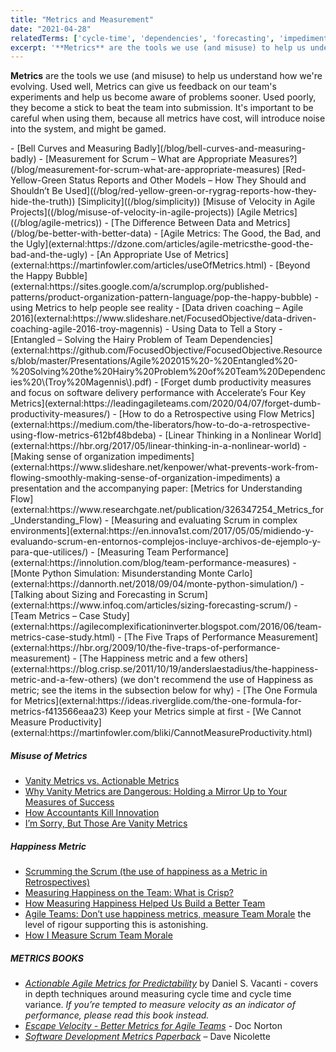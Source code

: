 ```yaml
---
title: "Metrics and Measurement"
date: "2021-04-28"
relatedTerms: ['cycle-time', 'dependencies', 'forecasting', 'impediments', 'improvement-experiments']
excerpt: '**Metrics** are the tools we use (and misuse) to help us understand how we're evolving.'
---
```


**Metrics** are the tools we use (and misuse) to help us understand how we're evolving. Used well, Metrics can give us feedback on our team's experiments and help us become aware of problems sooner. Used poorly, they become a stick to beat the team into submission. It's important to be careful when using them, because all metrics have cost, will introduce noise into the system, and might be gamed.

<LinkList heading = "Agile Pain Relief Blog Entries">
- [Bell Curves and Measuring Badly](/blog/bell-curves-and-measuring-badly)
- [Measurement for Scrum – What are Appropriate Measures?](/blog/measurement-for-scrum-what-are-appropriate-measures)
[Red-Yellow-Green Status Reports and Other Models – How They Should and Shouldn’t Be Used]((/blog/red-yellow-green-or-rygrag-reports-how-they-hide-the-truth))
[Simplicity]((/blog/simplicity))
[Misuse of Velocity in Agile Projects]((/blog/misuse-of-velocity-in-agile-projects))
[Agile Metrics]((/blog/agile-metrics))
- [The Difference Between Data and Metrics](/blog/be-better-with-better-data)
</LinkList>

<HighlightBox heading="Resource Links" variant="resourceLinks">
- [Agile Metrics: The Good, the Bad, and the Ugly](external:https://dzone.com/articles/agile-metricsthe-good-the-bad-and-the-ugly)
- [An Appropriate Use of Metrics](external:https://martinfowler.com/articles/useOfMetrics.html)
- [Beyond the Happy Bubble](external:https://sites.google.com/a/scrumplop.org/published-patterns/product-organization-pattern-language/pop-the-happy-bubble) - using Metrics to help people see reality
- [Data driven coaching – Agile 2016](external:https://www.slideshare.net/FocusedObjective/data-driven-coaching-agile-2016-troy-magennis) - Using Data to Tell a Story
- [Entangled – Solving the Hairy Problem of Team Dependencies](external:https://github.com/FocusedObjective/FocusedObjective.Resources/blob/master/Presentations/Agile%202015%20-%20Entangled%20-%20Solving%20the%20Hairy%20Problem%20of%20Team%20Dependencies%20\(Troy%20Magennis\).pdf)
- [Forget dumb productivity measures and focus on software delivery performance with Accelerate’s Four Key Metrics](external:https://leadingagileteams.com/2020/04/07/forget-dumb-productivity-measures/)
- [How to do a Retrospective using Flow Metrics](external:https://medium.com/the-liberators/how-to-do-a-retrospective-using-flow-metrics-612bf48bdeba)
- [Linear Thinking in a Nonlinear World](external:https://hbr.org/2017/05/linear-thinking-in-a-nonlinear-world)
- [Making sense of organization impediments](external:https://www.slideshare.net/kenpower/what-prevents-work-from-flowing-smoothly-making-sense-of-organization-impediments) a presentation and the accompanying paper: [Metrics for Understanding Flow](external:https://www.researchgate.net/publication/326347254_Metrics_for_Understanding_Flow)
- [Measuring and evaluating Scrum in complex environments](external:https://en.innova1st.com/2017/05/05/midiendo-y-evaluando-scrum-en-entornos-complejos-incluye-archivos-de-ejemplo-y-para-que-utilices/)
- [Measuring Team Performance](external:https://innolution.com/blog/team-performance-measures)
- [Monte Python Simulation: Misunderstanding Monte Carlo](external:https://dannorth.net/2018/09/04/monte-python-simulation/)
- [Talking about Sizing and Forecasting in Scrum](external:https://www.infoq.com/articles/sizing-forecasting-scrum/)
- [Team Metrics – Case Study](external:https://agilecomplexificationinverter.blogspot.com/2016/06/team-metrics-case-study.html)
- [The Five Traps of Performance Measurement](external:https://hbr.org/2009/10/the-five-traps-of-performance-measurement)
- [The Happiness metric and a few others](external:https://blog.crisp.se/2011/10/19/anderslaestadius/the-happiness-metric-and-a-few-others) (we don't recommend the use of Happiness as metric; see the items in the subsection below for why)
- [The One Formula for Metrics](external:https://ideas.riverglide.com/the-one-formula-for-metrics-f413566eaa23) Keep your Metrics simple at first
- [We Cannot Measure Productivity](external:https://martinfowler.com/bliki/CannotMeasureProductivity.html)

##### Misuse of Metrics

- [Vanity Metrics vs. Actionable Metrics](external:https://tim.blog/2009/05/19/vanity-metrics-vs-actionable-metrics/)
- [Why Vanity Metrics are Dangerous: Holding a Mirror Up to Your Measures of Success](external:https://blog.planview.com/why-vanity-metrics-are-dangerous-holding-a-mirror-up-to-your-measures-of-success/)
- [How Accountants Kill Innovation](external:https://timkastelle.org/blog/2010/03/how-accountants-kill-innovation)
- [I’m Sorry, But Those Are Vanity Metrics](external:https://review.firstround.com/im-sorry-but-those-are-vanity-metrics)

##### Happiness Metric

- [Scrumming the Scrum (the use of happiness as a Metric in Retrospectives)](external:https://sites.google.com/a/scrumplop.org/published-patterns/retrospective-pattern-language/scrumming-the-scrum)
- [Measuring Happiness on the Team: What is Crisp?](external:https://blog.crisp.se/2010/05/08/henrikkniberg/what-is-crisp)
- [How Measuring Happiness Helped Us Build a Better Team](external:https://medium.com/@DeSmartcom/how-measuring-happiness-helped-us-build-a-better-team-a60ad4b3af60)
- [Agile Teams: Don’t use happiness metrics, measure Team Morale](external:https://medium.com/the-liberators/agile-teams-dont-use-happiness-metrics-measure-team-morale-3050b339d8af) the level of rigour supporting this is astonishing.
- [How I Measure Scrum Team Morale](external:https://medium.com/serious-scrum/how-i-measure-scrum-team-morale-a8220f0a90d0)

##### METRICS BOOKS

- [_Actionable Agile Metrics for Predictability_](external:https://leanpub.com/actionableagilemetrics) by Daniel S. Vacanti - covers in depth techniques around measuring cycle time and cycle time variance. _If you’re tempted to measure velocity as an indicator of performance, please read this book instead._
- [_Escape Velocity - Better Metrics for Agile Teams_](external:https://leanpub.com/escapevelocity/) - Doc Norton
- _[Software Development Metrics Paperback](external:https://www.amazon.ca/Software-Development-Metrics-Dave-Nicolette/dp/1617291358/)_ – Dave Nicolette
</HighlightBox>
